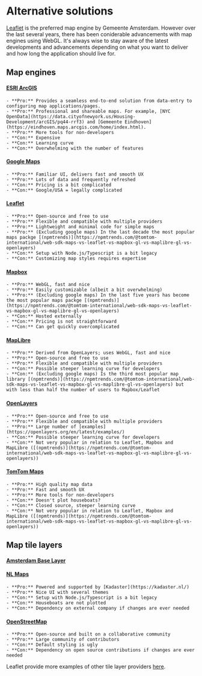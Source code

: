 
<Meta title="Alternative solutions" />

# Alternative solutions

[Leaflet](https://leafletjs.com) is the preferred map engine by Gemeente Amsterdam. However over the last several years, there has been coniderable advancements with map engines using WebGL. It's always wise to stay aware of the latest developments and advancements depending on what you want to deliver and how long the application should live for.

## Map engines

#### [ESRI ArcGIS](https://www.esri.com/en-us/arcgis/about-arcgis/overview)
    - **Pro:** Provides a seamless end-to-end solution from data-entry to configuring map applications/pages.
    - **Pro:** Professional and shareable maps. For example, [NYC OpenData](https://data.cityofnewyork.us/Housing-Development/arcGIS/pq44-rrf3) and [Gemeente Eindhoven](https://eindhoven.maps.arcgis.com/home/index.html).
    - **Pro:** More tools for non-developers
    - **Con:** Expensive
    - **Con:** Learning curve
    - **Con:** Overwhelming with the number of features

#### [Google Maps](https://google.com/maps)
    - **Pro:** Familiar UI, delivers fast and smooth UX
    - **Pro:** Lots of data and frequently refreshed
    - **Con:** Pricing is a bit complicated
    - **Con:** Google/USA = legally complicated

#### [Leaflet](https://leafletjs.com/)
    - **Pro:** Open-source and free to use
    - **Pro:** Flexible and compatible with multiple providers
    - **Pro:** Lightweight and minimal code for simple maps
    - **Pro:** (Excluding google maps) In the last decade the most popular maps packge [(npmtrends)](https://npmtrends.com/@tomtom-international/web-sdk-maps-vs-leaflet-vs-mapbox-gl-vs-maplibre-gl-vs-openlayers)
    - **Con:** Setup with Node.js/Typescript is a bit legacy
    - **Con:** Customizing map styles requires expertise

#### [Mapbox](https://mapbox.com/)
    - **Pro:** WebGL, fast and nice
    - **Pro:** Easily customizable (albeit a bit overwhelming)
    - **Pro:** (Excluding google maps) In the last five years has become the most popular maps packge [(npmtrends)](https://npmtrends.com/@tomtom-international/web-sdk-maps-vs-leaflet-vs-mapbox-gl-vs-maplibre-gl-vs-openlayers)
    - **Con:** Hosted externally
    - **Con:** Pricing is not straightforward
    - **Con:** Can get quickly overcomplicated

#### [MapLibre](https://maplibre.org/)
    - **Pro:** Derived from OpenLayers; uses WebGL, fast and nice
    - **Pro:** Open-source and free to use
    - **Pro:** Flexible and compatible with multiple providers
    - **Con:** Possible steeper learning curve for developers
    - **Con:** (Excluding google maps) Is the third most popular map library [(npmtrends)](https://npmtrends.com/@tomtom-international/web-sdk-maps-vs-leaflet-vs-mapbox-gl-vs-maplibre-gl-vs-openlayers) but with less than half the number of users to Mapbox/Leaflet

#### [OpenLayers](https://openlayers.org/)
    - **Pro:** Open-source and free to use
    - **Pro:** Flexible and compatible with multiple providers
    - **Pro:** Large number of [examples](https://openlayers.org/en/latest/examples/)
    - **Con:** Possible steeper learning curve for developers
    - **Con:** Not very popular in relation to Leaflet, Mapbox and MapLibre ([(npmtrends)](https://npmtrends.com/@tomtom-international/web-sdk-maps-vs-leaflet-vs-mapbox-gl-vs-maplibre-gl-vs-openlayers))

#### [TomTom Maps](https://www.tomtom.com/products/maps/)
    - **Pro:** High quality map data
    - **Pro:** Fast and smooth UX
    - **Pro:** More tools for non-developers
    - **Con:** Doesn't plot houseboats?
    - **Con:** Closed source, steeper learning curve
    - **Con:** Not very popular in relation to Leaflet, Mapbox and MapLibre ([(npmtrends)](https://npmtrends.com/@tomtom-international/web-sdk-maps-vs-leaflet-vs-mapbox-gl-vs-maplibre-gl-vs-openlayers))

## Map tile layers

#### [Amsterdam Base Layer](../?path=/docs/alternatives--docs)

#### [NL Maps](https://nlmaps.nl/)
    - **Pro:** Powered and supported by [Kadaster](https://kadaster.nl/)
    - **Pro:** Nice UI with several themes
    - **Con:** Setup with Node.js/Typescript is a bit legacy
    - **Con:** Houseboats are not plotted
    - **Con:** Dependency on external company if changes are ever needed

#### [OpenStreetMap](https://www.openstreetmap.org/)
    - **Pro:** Open-source and built on a collaborative community
    - **Pro:** Large community of contributors
    - **Con:** Default styling is ugly
    - **Con:** Dependency on open source contributions if changes are ever needed

Leaflet provide more examples of other tile layer providers [here](https://leaflet-extras.github.io/leaflet-providers/preview/).